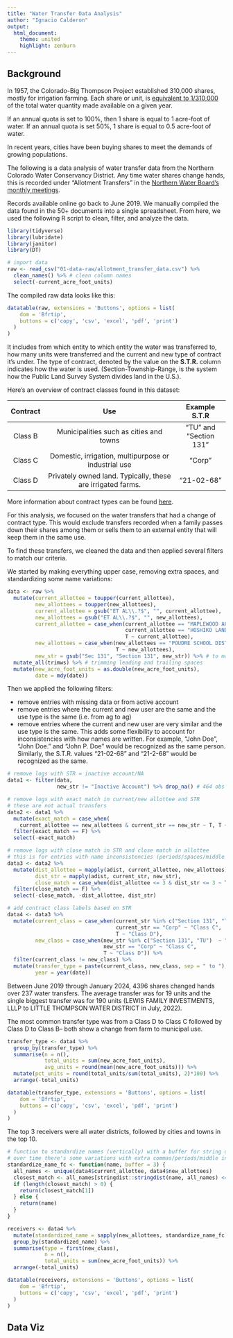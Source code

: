 ```yaml
---
title: "Water Transfer Data Analysis"
author: "Ignacio Calderon"
output:
  html_document:
    theme: united
    highlight: zenburn
---
```


## Background

In 1957, the Colorado-Big Thompson Project established 310,000 shares, mostly for irrigation farming. Each share or unit, is [equivalent to 1/310,000](https://www.northernwater.org/your-water/allottees/cbt-quota) of the total water quantity made available on a given year. 

If an annual quota is set to 100%, then 1 share is equal to 1 acre-foot of water. If an annual quota is set 50%, 1 share is equal to 0.5 acre-foot of water.

In recent years, cities have been buying shares to meet the demands of growing populations. 

The following is a data analysis of water transfer data from the Northern Colorado Water Conservancy District. Any time water shares change hands, this is recorded under "Allotment Transfers" in the [Northern Water Board's monthly meetings](https://www.northernwater.org/about-us/agendas-and-minutes). 

Records available online go back to June 2019. We manually compiled the data found in the 50+ documents into a single spreadsheet. From here, we used the following R script to clean, filter, and analyze the data.


```r
library(tidyverse)
library(lubridate)
library(janitor)
library(DT)

# import data
raw <- read_csv("01-data-raw/allotment_transfer_data.csv") %>%
  clean_names() %>% # clean column names
  select(-current_acre_foot_units)
```

The compiled raw data looks like this:

```r
datatable(raw, extensions = 'Buttons', options = list(
    dom = 'Bfrtip',
    buttons = c('copy', 'csv', 'excel', 'pdf', 'print')
  )
)
```

It includes from which entity to which entity the water was transferred to, how many units were transferred and the current and new type of contract it's under. The type of contract, denoted by the value on the **S.T.R.** column indicates how the water is used. (Section-Township-Range, is the system how the Public Land Survey System divides land in the U.S.).

Here's an overview of contract classes found in this dataset:

|Contract |Use                                                        |Example S.T.R         |
|:-------:|:---------------------------------------------------------:|:--------------------:|
|Class B  |Municipalities such as cities and towns                    |"TU" and "Section 131"|
|Class C  |Domestic, irrigation, multipurpose or industrial use       |"Corp"                |
|Class D  |Privately owned land. Typically, these are irrigated farms.|"21-02-68"            |

More information about contract types can be found [here](https://www.northernwater.org/your-water/allottees/contracts).

For this analysis, we focused on the water transfers that had a change of contract type. This would exclude transfers recorded when a family passes down their shares among them or sells them to an external entity that will keep them in the same use.

To find these transfers, we cleaned the data and then applied several filters to match our criteria.

We started by making everything upper case, removing extra spaces, and standardizing some name variations:

```r
data <- raw %>%
  mutate(current_allottee = toupper(current_allottee),
         new_allottees = toupper(new_allottees),
         current_allottee = gsub("ET AL\\.?$", "", current_allottee),
         new_allottees = gsub("ET AL\\.?$", "", new_allottees),
         current_allottee = case_when(current_allottee == "MAPLEWOOD ACRES" ~ "MAPLEWOOD ACRES, INC.",
                                      current_allottee == "HOSHIKO LAND LLC" ~ "HOSHIKO-DJ LAND, LLC",
                                      T ~ current_allottee),
         new_allottees = case_when(new_allottees == "POUDRE SCHOOL DISTRICT" ~ "POUDRE SCHOOL DISTRICT R-1",
                                   T ~ new_allottees),
         new_str = gsub("Sec 131", "Section 131", new_str)) %>% # to match current_str format
  mutate_all(trimws) %>% # trimming leading and trailing spaces
  mutate(new_acre_foot_units = as.double(new_acre_foot_units),
         date = mdy(date))
```

Then we applied the following filters:

* remove entries with missing data or from active account
* remove entries where the current and new user are the same and the use type is the same (i.e. from ag to ag)
* remove entries where the current and new user are very similar and the use type is the same. This adds some flexibility to account for inconsistencies with how names are written. For example, "John Doe", "John Doe." and "John P. Doe" would be recognized as the same person. Similarly, the S.T.R. values "21-02-68" and "21-2-68" would be recognized as the same.

```r
# remove logs with STR = inactive account/NA
data1 <- filter(data, 
                new_str != "Inactive Account") %>% drop_na() # 464 obs

# remove logs with exact match in current/new allottee and STR
# these are not actual transfers
data2 <- data1 %>%
  mutate(exact_match = case_when(
    current_allottee == new_allottees & current_str == new_str ~ T, T ~ F)) %>%
  filter(exact_match == F) %>%
  select(-exact_match)

# remove logs with close match in STR and close match in allottee
# this is for entries with name inconsistencies (periods/spaces/middle initials)
data3 <- data2 %>%
  mutate(dist_allottee = mapply(adist, current_allottee, new_allottees),
         dist_str = mapply(adist, current_str, new_str),
         close_match = case_when(dist_allottee <= 3 & dist_str <= 3 ~ T, T ~ F)) %>%
  filter(close_match == F) %>%
  select(-close_match, -dist_allottee, dist_str)

# add contract class labels based on STR
data4 <- data3 %>%
  mutate(current_class = case_when(current_str %in% c("Section 131", "TU")  ~ "Class B",
                                   current_str == "Corp" ~ "Class C",
                                   T ~ "Class D"),
         new_class = case_when(new_str %in% c("Section 131", "TU")  ~ "Class B",
                               new_str == "Corp" ~ "Class C",
                               T ~ "Class D")) %>%
  filter(current_class != new_class) %>%
  mutate(transfer_type = paste(current_class, new_class, sep = " to "),
         year = year(date))
```

Between June 2019 through January 2024, 4396 shares changed hands over 237 water transfers. The average transfer was for 19 units and the single biggest transfer was for 190 units (LEWIS FAMILY INVESTMENTS, LLLP to LITTLE THOMPSON WATER DISTRICT in July, 2022).

The most common transfer type was from a Class D to Class C followed by Class D to Class B-- both show a change from farm to municipal use.

```r
transfer_type <- data4 %>%
  group_by(transfer_type) %>%
  summarise(n = n(),
            total_units = sum(new_acre_foot_units),
            avg_units = round(mean(new_acre_foot_units))) %>%
  mutate(pct_units = round(total_units/sum(total_units), 2)*100) %>%
  arrange(-total_units)

datatable(transfer_type, extensions = 'Buttons', options = list(
    dom = 'Bfrtip',
    buttons = c('copy', 'csv', 'excel', 'pdf', 'print')
  )
)
```

The top 3 receivers were all water districts, followed by cities and towns in the top 10.

```r
# function to standardize names (vertically) with a buffer for string distance
# over time there's some variations with extra commas/periods/middle initials
standardize_name_fc <- function(name, buffer = 3) {
  all_names <- unique(data4$current_allottee, data4$new_allottees)
  closest_match <- all_names[stringdist::stringdist(name, all_names) <= buffer]
  if (length(closest_match) > 0) {
    return(closest_match[1])
  } else {
    return(name)
  }
}

receivers <- data4 %>%
  mutate(standardized_name = sapply(new_allottees, standardize_name_fc)) %>%
  group_by(standardized_name) %>%
  summarise(type = first(new_class),
            n = n(),
            total_units = sum(new_acre_foot_units)) %>%
  arrange(-total_units)

datatable(receivers, extensions = 'Buttons', options = list(
    dom = 'Bfrtip',
    buttons = c('copy', 'csv', 'excel', 'pdf', 'print')
  )
)
```

## Data Viz ##

<div class="flourish-embed flourish-sankey" data-src="visualisation/16833259"><script src="https://public.flourish.studio/resources/embed.js"></script></div>

<div class="flourish-embed flourish-hierarchy" data-src="visualisation/16845773"><script src="https://public.flourish.studio/resources/embed.js"></script></div>

<div class="flourish-embed flourish-chart" data-src="visualisation/16833225"><script src="https://public.flourish.studio/resources/embed.js"></script></div>



